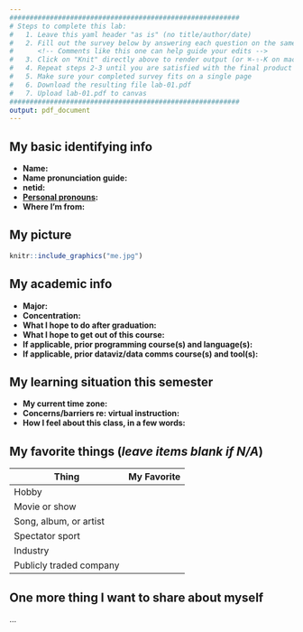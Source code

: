 ```yaml
---
#########################################################
# Steps to complete this lab:
#   1. Leave this yaml header "as is" (no title/author/date)
#   2. Fill out the survey below by answering each question on the same line
#      <!-- Comments like this one can help guide your edits -->
#   3. Click on "Knit" directly above to render output (or ⌘-⇧-K on mac)
#   4. Repeat steps 2-3 until you are satisfied with the final product
#   5. Make sure your completed survey fits on a single page
#   6. Download the resulting file lab-01.pdf
#   7. Upload lab-01.pdf to canvas
#########################################################
output: pdf_document
---
```


## My basic identifying info

- **Name:** 
- **Name pronunciation guide:** 
- **netid:** 
- **[Personal pronouns](https://www.mypronouns.org/sharing):** 
- **Where I'm from:** 

## My picture
<!-- Please share a current picture to help us put a face to your name. -->
<!-- Uploading a new file to this RStudio.cloud project and either replace -->
<!-- the file `me.jpg` or change the path below to point to your picture. -->

```r
knitr::include_graphics("me.jpg")
```

## My academic info
<!-- # BEFORE FILLING OUT: convert this bulleted list to a numbered list -->

- **Major:** 
- **Concentration:** 
- **What I hope to do after graduation:** 
- **What I hope to get out of this course:** 
- **If applicable, prior programming course(s) and language(s):** 
- **If applicable, prior dataviz/data comms course(s) and tool(s):** 

## My learning situation this semester

- **My current time zone:** 
- **Concerns/barriers re: virtual instruction:** 
- **How I feel about this class, in a few words:** 


## My favorite things (*leave items blank if N/A*)

**Thing**               | **My Favorite**
----------------------- | -----------------------
Hobby                   |
Movie or show           |
Song, album, or artist  |
Spectator sport         |
Industry                |
Publicly traded company |


## One more thing I want to share about myself
...

<!-- Please make sure your completed survey fits on a single page! -->
<!-- If necessary, use a smaller value for out.width to shrink your picture -->
